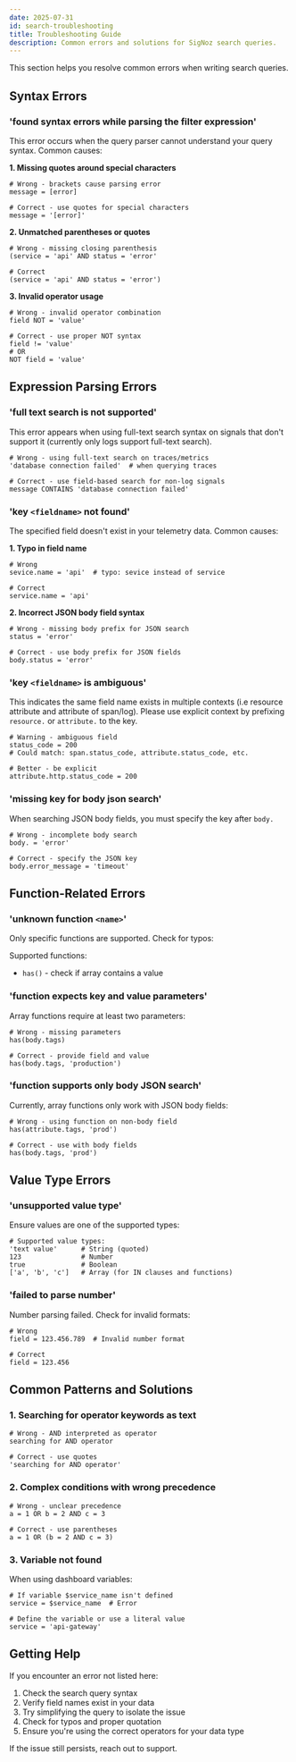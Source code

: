 ```yaml
---
date: 2025-07-31
id: search-troubleshooting
title: Troubleshooting Guide
description: Common errors and solutions for SigNoz search queries.
---
```


This section helps you resolve common errors when writing search queries.

## Syntax Errors

### 'found syntax errors while parsing the filter expression'

This error occurs when the query parser cannot understand your query syntax. Common causes:

**1. Missing quotes around special characters**
```
# Wrong - brackets cause parsing error
message = [error]

# Correct - use quotes for special characters
message = '[error]'
```

**2. Unmatched parentheses or quotes**
```
# Wrong - missing closing parenthesis
(service = 'api' AND status = 'error'

# Correct
(service = 'api' AND status = 'error')
```

**3. Invalid operator usage**
```
# Wrong - invalid operator combination
field NOT = 'value'

# Correct - use proper NOT syntax
field != 'value'
# OR
NOT field = 'value'
```

## Expression Parsing Errors

### 'full text search is not supported'

This error appears when using full-text search syntax on signals that don't support it (currently only logs support full-text search).

```
# Wrong - using full-text search on traces/metrics
'database connection failed'  # when querying traces

# Correct - use field-based search for non-log signals
message CONTAINS 'database connection failed'
```

### 'key `<fieldname>` not found'

The specified field doesn't exist in your telemetry data. Common causes:

**1. Typo in field name**
```
# Wrong
sevice.name = 'api'  # typo: sevice instead of service

# Correct
service.name = 'api'
```

**2. Incorrect JSON body field syntax**
```
# Wrong - missing body prefix for JSON search
status = 'error'

# Correct - use body prefix for JSON fields
body.status = 'error'
```

### 'key `<fieldname>` is ambiguous'

This indicates the same field name exists in multiple contexts (i.e resource attribute and attribute of span/log). Please use explicit context by prefixing `resource.` or `attribute.` to the key.

```
# Warning - ambiguous field
status_code = 200
# Could match: span.status_code, attribute.status_code, etc.

# Better - be explicit
attribute.http.status_code = 200
```

### 'missing key for body json search'

When searching JSON body fields, you must specify the key after `body.`

```
# Wrong - incomplete body search
body. = 'error'

# Correct - specify the JSON key
body.error_message = 'timeout'
```

## Function-Related Errors

### 'unknown function `<name>`'

Only specific functions are supported. Check for typos:

Supported functions:
- `has()` - check if array contains a value

### 'function expects key and value parameters'

Array functions require at least two parameters:

```
# Wrong - missing parameters
has(body.tags)

# Correct - provide field and value
has(body.tags, 'production')
```

### 'function supports only body JSON search'

Currently, array functions only work with JSON body fields:

```
# Wrong - using function on non-body field
has(attribute.tags, 'prod')

# Correct - use with body fields
has(body.tags, 'prod')
```

## Value Type Errors

### 'unsupported value type'

Ensure values are one of the supported types:

```
# Supported value types:
'text value'      # String (quoted)
123               # Number
true              # Boolean
['a', 'b', 'c']   # Array (for IN clauses and functions)
```

### 'failed to parse number'

Number parsing failed. Check for invalid formats:

```
# Wrong
field = 123.456.789  # Invalid number format

# Correct
field = 123.456
```

## Common Patterns and Solutions

### 1. Searching for operator keywords as text
```
# Wrong - AND interpreted as operator
searching for AND operator

# Correct - use quotes
'searching for AND operator'
```

### 2. Complex conditions with wrong precedence
```
# Wrong - unclear precedence
a = 1 OR b = 2 AND c = 3

# Correct - use parentheses
a = 1 OR (b = 2 AND c = 3)
```

### 3. Variable not found
When using dashboard variables:
```
# If variable $service_name isn't defined
service = $service_name  # Error

# Define the variable or use a literal value
service = 'api-gateway'
```

## Getting Help

If you encounter an error not listed here:
1. Check the search query syntax
2. Verify field names exist in your data
3. Try simplifying the query to isolate the issue
4. Check for typos and proper quotation
5. Ensure you're using the correct operators for your data type

If the issue still persists, reach out to support.